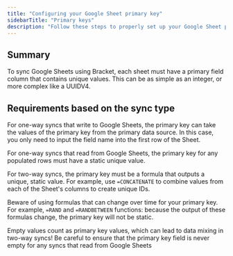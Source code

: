 ```yaml
---
title: "Configuring your Google Sheet primary key"
sidebarTitle: "Primary keys"
description: "Follow these steps to properly set up your Google Sheet primary key"
---
```


## Summary

To sync Google Sheets using Bracket, each sheet must have a primary field column that contains unique values. This can be as simple as an integer, or more complex like a UUIDV4.

## Requirements based on the sync type

For one-way syncs that write to Google Sheets, the primary key can take the values of the primary key from the primary data source. In this case, you only need to input the field name into the first row of the Sheet.

For one-way syncs that read from Google Sheets, the primary key for any populated rows must have a static unique value. 

For two-way syncs, the primary key must be a formula that outputs a unique, static value. For example, use `=CONCATENATE` to combine values from each of the Sheet's columns to create unique IDs. 

<Warning>Beware of using formulas that can change over time for your primary key. For example, `=RAND` and `=RANDBETWEEN` functions: because the output of these formulas change, the primary key will not be static.</Warning>

<Warning>Empty values count as primary key values, which can lead to data mixing in two-way syncs! Be careful to ensure that the primary key field is never empty for any syncs that read from Google Sheets</Warning>
